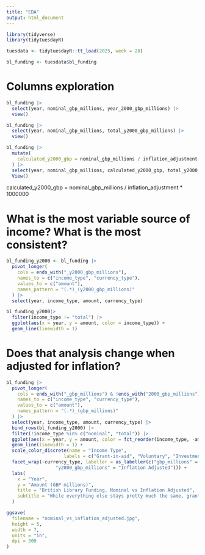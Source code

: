 ---
title: "EDA"
output: html_document
---

```{r}
library(tidyverse)
library(tidytuesdayR)
```

```{r}
tuesdata <- tidytuesdayR::tt_load(2025, week = 28)

bl_funding <- tuesdata$bl_funding
```

# Columns exploration

```{r}
bl_funding |>
  select(year, nominal_gbp_millions, year_2000_gbp_millions) |>
  view()

bl_funding |>
  select(year, nominal_gbp_millions, total_y2000_gbp_millions) |>
  view()

bl_funding |>
  mutate(
    calculated_y2000_gbp = nominal_gbp_millions / inflation_adjustment * 1000000
  ) |>
  select(year, nominal_gbp_millions, calculated_y2000_gbp, total_y2000_gbp_millions) |>
  View()
```

calculated_y2000_gbp = nominal_gbp_millions / inflation_adjustment * 1000000

# What is the most variable source of income? What is the most consistent?

```{r}
bl_funding_y2000 <- bl_funding |>
  pivot_longer(
    cols = ends_with("_y2000_gbp_millions"),
    names_to = c("income_type", "currency_type"),
    values_to = c("amount"),
    names_pattern = "(.*)_(y2000_gbp_millions)"
  ) |>
  select(year, income_type, amount, currency_type) 

bl_funding_y2000|>
  filter(income_type != "total") |>
  ggplot(aes(x = year, y = amount, color = income_type)) +
  geom_line(linewidth = 1)
```

# Does that analysis change when adjusted for inflation?

```{r}
bl_funding |>
  pivot_longer(
    cols = ends_with("_gbp_millions") & !ends_with("2000_gbp_millions"),
    names_to = c("income_type", "currency_type"),
    values_to = c("amount"),
    names_pattern = "(.*)_(gbp_millions)"
  ) |>
  select(year, income_type, amount, currency_type) |>
  bind_rows(bl_funding_y2000) |>
  filter(!income_type %in% c("nominal", "total")) |>
  ggplot(aes(x = year, y = amount, color = fct_reorder(income_type, -amount))) +
  geom_line(linewidth = 1) +
  scale_color_discrete(name = "Income Type", 
                     labels = c("Grant-in-aid", "Voluntary", "Investment", "Services", "Other")) +
  facet_wrap(~currency_type, labeller = as_labeller(c("gbp_millions" = "Nominal",
                  "y2000_gbp_millions" = "Inflation Adjusted"))) +
  labs(
    x = "Year",
    y = "Amount (GBP millions)",
    title = "British Library Funding, Nominal vs Inflation Adjusted",
    subtitle = "While everything else stays pretty much the same, grant-in-aid funding actually\ndeclines when accounting for inflation"
  )
```

```{r}
ggsave(
  filename = "nominal_vs_inflation_adjusted.jpg",
  height = 5,
  width = 7,
  units = "in",
  dpi = 300
)
```






